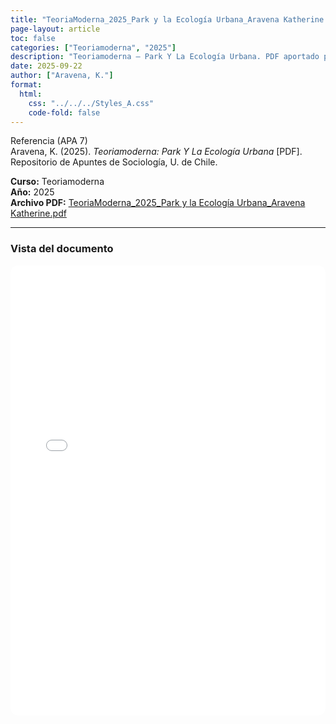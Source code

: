 ```yaml
---
title: "TeoriaModerna_2025_Park y la Ecología Urbana_Aravena Katherine.pdf"
page-layout: article
toc: false
categories: ["Teoriamoderna", "2025"]
description: "Teoriamoderna — Park Y La Ecología Urbana. PDF aportado por Aravena Katherine."
date: 2025-09-22
author: ["Aravena, K."]
format:
  html:
    css: "../../../Styles_A.css"
    code-fold: false
---
```


::: {.page-surface}

~~~{=html}
<div class="box-apa">
  <div class="box-apa-head">
    <span class="box-apa-kicker">Referencia (APA 7)</span>
  </div>
  <div class="box-apa-body">
    Aravena, K. (2025). <em>Teoriamoderna: Park Y La Ecología Urbana</em> [PDF]. Repositorio de Apuntes de Sociología, U. de Chile.
  </div>
</div>
~~~

**Curso:** Teoriamoderna  
**Año:** 2025  
**Archivo PDF:** [TeoriaModerna_2025_Park y la Ecología Urbana_Aravena Katherine.pdf](/resources/apuntes_Listos/TeoriaModerna_2025_Park%20y%20la%20Ecolog%C3%ADa%20Urbana_Aravena%20Katherine.pdf)

---

### Vista del documento

<iframe src="/resources/apuntes_Listos/TeoriaModerna_2025_Park%20y%20la%20Ecolog%C3%ADa%20Urbana_Aravena%20Katherine.pdf" width="100%" height="720" style="border:1px solid var(--borde); border-radius:12px;"></iframe>

:::
